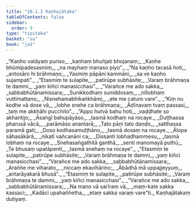 ```yaml
---
title: "10.1.2 Kaṇhajātaka"
tableOfContents: false
sidebar:
  order: 9
type: "tipitaka"
basket: "su"
book: "ja1"
---
```



<DynamicBreadcrumb />

<Division number="11" book="ja1" bookNo="22" page="37">

<Paragraph number="1920" type="verses" book="ja1">
_“Kaṇho vatāyaṃ puriso,_  
_kaṇhaṃ bhuñjati bhojanaṃ;_  
_Kaṇhe bhūmipadesasmiṃ,_  
_na mayhaṃ manaso piyo”._  

</Paragraph>

</Division>
<Division number="12" book="ja1" bookNo="22" page="37">

<Paragraph number="1921" type="verses" book="ja1">
_“Na kaṇho tacasā hoti,_  
_antosāro hi brāhmaṇo;_  
_Yasmiṃ pāpāni kammāni,_  
_sa ve kaṇho sujampati”._  

</Paragraph>

</Division>
<Division number="13" book="ja1" bookNo="22" page="38">

<Paragraph number="1922" type="verses" book="ja1">
_“Etasmiṃ te sulapite,_  
_patirūpe subhāsite;_  
_Varaṃ brāhmaṇa te dammi,_  
_yaṃ kiñci manasicchasi”._  

</Paragraph>

</Division>
<Division number="14" book="ja1" bookNo="22" page="38">

<Paragraph number="1923" type="verses" book="ja1">
_“Varañce me ado sakka,_  
_sabbabhūtānamissara;_  
_Sunikkodhaṃ suniddosaṃ,_  
_nillobhaṃ vuttimattano;_  
_Nisnehamabhikaṅkhāmi,_  
_ete me caturo vare”._  

</Paragraph>

</Division>
<Division number="15" book="ja1" bookNo="22" page="38">

<Paragraph number="1924" type="verses" book="ja1">
_“Kiṃ nu kodhe vā dose vā,_  
_lobhe snehe ca brāhmaṇa;_  
_Ādīnavaṃ tvaṃ passasi,_  
_taṃ me akkhāhi pucchito”._  

</Paragraph>

</Division>
<Division number="16" book="ja1" bookNo="22" page="38">

<Paragraph number="1925" type="verses" book="ja1">
_“Appo hutvā bahu hoti,_  
_vaḍḍhate so akhantijo;_  
_Āsaṅgī bahupāyāso,_  
_tasmā kodhaṃ na rocaye._  

</Paragraph>

</Division>
<Division number="17" book="ja1" bookNo="22" page="38">

<Paragraph number="1926" type="verses" book="ja1">
_Duṭṭhassa pharusā vācā,_  
_parāmāso anantarā;_  
_Tato pāṇi tato daṇḍo,_  
_satthassa paramā gati;_  
_Doso kodhasamuṭṭhāno,_  
_tasmā dosaṃ na rocaye._  

</Paragraph>

</Division>
<Division number="18" book="ja1" bookNo="22" page="39">

<Paragraph number="1927" type="verses" book="ja1">
_Ālopa sāhasākārā,_  
_nikatī vañcanāni ca;_  
_Dissanti lobhadhammesu,_  
_tasmā lobhaṃ na rocaye._  

</Paragraph>

</Division>
<Division number="19" book="ja1" bookNo="22" page="39">

<Paragraph number="1928" type="verses" book="ja1">
_Snehasaṅgathitā ganthā,_  
_senti manomayā puthū;_  
_Te bhusaṃ upatāpenti,_  
_tasmā snehaṃ na rocaye”._  

</Paragraph>

</Division>
<Division number="20" book="ja1" bookNo="22" page="39">

<Paragraph number="1929" type="verses" book="ja1">
_“Etasmiṃ te sulapite,_  
_patirūpe subhāsite;_  
_Varaṃ brāhmaṇa te dammi,_  
_yaṃ kiñci manasicchasi”._  

</Paragraph>

</Division>
<Division number="21" book="ja1" bookNo="22" page="40">

<Paragraph number="1930" type="verses" book="ja1">
_“Varañce me ado sakka,_  
_sabbabhūtānamissara;_  
_Araññe me viharato,_  
_niccaṃ ekavihārino;_  
_Ābādhā mā uppajjeyyuṃ,_  
_antarāyakarā bhusā”._  

</Paragraph>

</Division>
<Division number="22" book="ja1" bookNo="22" page="40">

<Paragraph number="1931" type="verses" book="ja1">
_“Etasmiṃ te sulapite,_  
_patirūpe subhāsite;_  
_Varaṃ brāhmaṇa te dammi,_  
_yaṃ kiñci manasicchasi”._  

</Paragraph>

</Division>
<Division number="23" book="ja1" bookNo="22" page="40">

<Paragraph number="1932" type="verses" book="ja1">
_“Varañce me ado sakka,_  
_sabbabhūtānamissara;_  
_Na mano vā sarīraṃ vā,_  
_maṃ-kate sakka kassaci;_  
_Kadāci upahaññetha,_  
_etaṃ sakka varaṃ vare”ti._  


</Paragraph>
</Division>

<Paragraph number="1933" type="center" book="ja1">
Kaṇhajātakaṃ dutiyaṃ.
</Paragraph>